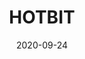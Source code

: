 ---
title: HOTBIT
category: Exchanges & wallet
status: publish
date: 2020-09-24
slug: A short description for this item
website:
twitter:
logo: /img/HOTBIT.png
featured_img: https://wp.gcap1.iotex.io/wp-content/uploads/2020/09/hoybit.png
telegram:
---